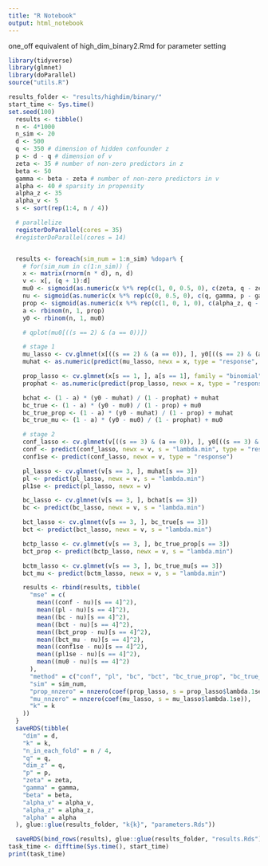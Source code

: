 ```yaml
---
title: "R Notebook"
output: html_notebook
---
```


one_off equivalent of high_dim_binary2.Rmd for parameter setting

```r
library(tidyverse)
library(glmnet)
library(doParallel)
source("utils.R")

results_folder <- "results/highdim/binary/"
start_time <- Sys.time()
set.seed(100)
  results <- tibble()
  n <- 4*1000
  n_sim <- 20
  d <- 500
  q <- 350 # dimension of hidden confounder z
  p <- d - q # dimension of v
  zeta <- 35 # number of non-zero predictors in z
  beta <- 50
  gamma <- beta - zeta # number of non-zero predictors in v
  alpha <- 40 # sparsity in propensity
  alpha_z <- 35
  alpha_v <- 5
  s <- sort(rep(1:4, n / 4))

  # parallelize
  registerDoParallel(cores = 35)
  #registerDoParallel(cores = 14)


  results <- foreach(sim_num = 1:n_sim) %dopar% {
    # for(sim_num in c(1:n_sim)) {
    x <- matrix(rnorm(n * d), n, d)
    v <- x[, (q + 1):d]
    mu0 <- sigmoid(as.numeric(x %*% rep(c(1, 0, 0.5, 0), c(zeta, q - zeta, gamma, p - gamma))))
    nu <- sigmoid(as.numeric(x %*% rep(c(0, 0.5, 0), c(q, gamma, p - gamma))))
    prop <- sigmoid(as.numeric(x %*% rep(c(1, 0, 1, 0), c(alpha_z, q - alpha_z, alpha_v, p - alpha_v))) / sqrt(2 * alpha))
    a <- rbinom(n, 1, prop)
    y0 <- rbinom(n, 1, mu0)

    # qplot(mu0[((s == 2) & (a == 0))])

    # stage 1
    mu_lasso <- cv.glmnet(x[((s == 2) & (a == 0)), ], y0[((s == 2) & (a == 0))], family = "binomial")
    muhat <- as.numeric(predict(mu_lasso, newx = x, type = "response", s = "lambda.min"))

    prop_lasso <- cv.glmnet(x[s == 1, ], a[s == 1], family = "binomial")
    prophat <- as.numeric(predict(prop_lasso, newx = x, type = "response", s = "lambda.min"))

    bchat <- (1 - a) * (y0 - muhat) / (1 - prophat) + muhat
    bc_true <- (1 - a) * (y0 - mu0) / (1 - prop) + mu0
    bc_true_prop <- (1 - a) * (y0 - muhat) / (1 - prop) + muhat
    bc_true_mu <- (1 - a) * (y0 - mu0) / (1 - prophat) + mu0

    # stage 2
    conf_lasso <- cv.glmnet(v[((s == 3) & (a == 0)), ], y0[((s == 3) & (a == 0))], family = "binomial")
    conf <- predict(conf_lasso, newx = v, s = "lambda.min", type = "response")
    conf1se <- predict(conf_lasso, newx = v, type = "response")

    pl_lasso <- cv.glmnet(v[s == 3, ], muhat[s == 3])
    pl <- predict(pl_lasso, newx = v, s = "lambda.min")
    pl1se <- predict(pl_lasso, newx = v)

    bc_lasso <- cv.glmnet(v[s == 3, ], bchat[s == 3])
    bc <- predict(bc_lasso, newx = v, s = "lambda.min")

    bct_lasso <- cv.glmnet(v[s == 3, ], bc_true[s == 3])
    bct <- predict(bct_lasso, newx = v, s = "lambda.min")

    bctp_lasso <- cv.glmnet(v[s == 3, ], bc_true_prop[s == 3])
    bct_prop <- predict(bctp_lasso, newx = v, s = "lambda.min")

    bctm_lasso <- cv.glmnet(v[s == 3, ], bc_true_mu[s == 3])
    bct_mu <- predict(bctm_lasso, newx = v, s = "lambda.min")

    results <- rbind(results, tibble(
      "mse" = c(
        mean((conf - nu)[s == 4]^2),
        mean((pl - nu)[s == 4]^2),
        mean((bc - nu)[s == 4]^2),
        mean((bct - nu)[s == 4]^2),
        mean((bct_prop - nu)[s == 4]^2),
        mean((bct_mu - nu)[s == 4]^2),
        mean((conf1se - nu)[s == 4]^2),
        mean((pl1se - nu)[s == 4]^2),
        mean((mu0 - nu)[s == 4]^2)
      ),
      "method" = c("conf", "pl", "bc", "bct", "bc_true_prop", "bc_true_mu", "conf1se", "pl1se", "regression_diff"),
      "sim" = sim_num,
      "prop_nnzero" = nnzero(coef(prop_lasso, s = prop_lasso$lambda.1se)),
      "mu_nnzero" = nnzero(coef(mu_lasso, s = mu_lasso$lambda.1se)),
      "k" = k
    ))
  }
  saveRDS(tibble(
    "dim" = d,
    "k" = k,
    "n_in_each_fold" = n / 4,
    "q" = q,
    "dim_z" = q,
    "p" = p,
    "zeta" = zeta,
    "gamma" = gamma,
    "beta" = beta,
    "alpha_v" = alpha_v,
    "alpha_z" = alpha_z,
    "alpha" = alpha
  ), glue::glue(results_folder, "k{k}", "parameters.Rds"))

  saveRDS(bind_rows(results), glue::glue(results_folder, "results.Rds"))
task_time <- difftime(Sys.time(), start_time)
print(task_time)
```
